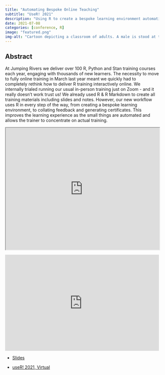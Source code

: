 ```yaml
---
title: "Automating Bespoke Online Teaching"
subtitle: "UseR! 2021"
description: "Using R to create a bespoke learning environment automatically."
date: 2021-07-08
categories: [conference, R]
image: "featured.png"
img-alt: "Cartoon depicting a classroom of adults. A male is stood at the from of the class pointing at the letter R on a projector."
---
```


## Abstract

At Jumping Rivers we deliver over 100 R, Python and Stan training courses each year, engaging with thousands of new learners. The necessity to move to fully online training in March last year meant we quickly had to completely rethink how to deliver R training interactively online. We internally trialed running our usual in-person training just on Zoom - and it really doesn't work trust us! We already used R & R Markdown to create all training materials including slides and notes. However, our new workflow uses R in every step of the way, from creating a bespoke learning environment, to collating feedback and generating certificates. This improves the learning experience as the small things are automated and allows the trainer to concentrate on actual training.


<p align="center">
<iframe src="https://statsrhian.github.io/talks/2021/2021-07-08-automating-bespoke-online-teaching/2021-07-08-automating-bespoke-online-teaching.html#1" width="100%" height = "400px"></iframe>
</p>

<iframe width="100%" height="315" src="https://www.youtube.com/embed/tR7sNOPq9-I?start=578" title="YouTube video player" frameborder="0" allow="accelerometer; autoplay; clipboard-write; encrypted-media; gyroscope; picture-in-picture" allowfullscreen></iframe>


-   [Slides](https://statsrhian.github.io/talks/2021/2021-07-08-automating-bespoke-online-teaching/2021-07-08-automating-bespoke-online-teaching.html#1)

- [useR! 2021, Virtual](https://user2021.r-project.org/)

